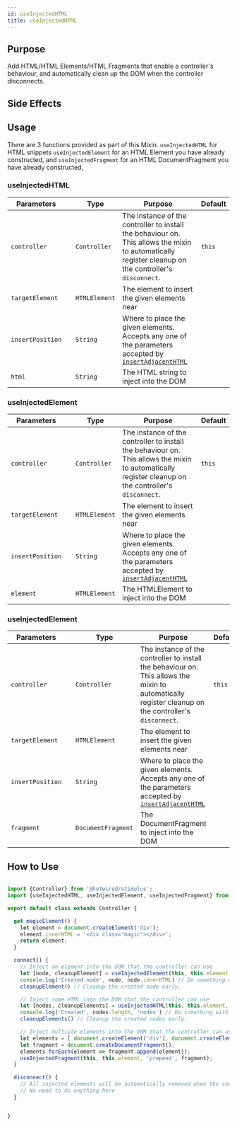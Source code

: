 ```yaml
---
id: useInjectedHTML
title: useInjectedHTML
---
```




## Purpose

Add HTML/HTML Elements/HTML Fragments that enable a controller's behaviour, and automatically clean up the
DOM when the controller disconnects.

## Side Effects
<NoSideEffects/>

## Usage

There are 3 functions provided as part of this Mixin.
`useInjectedHTML` for HTML snippets
`useInjectedElement` for an HTML Element you have already constructed,
and
`useInjectedFragment` for an HTML DocumentFragment you have already constructed,

### useInjectedHTML
| Parameters       |     | Type          | Purpose                                                                                                                                                                              | Default |
|------------------|-----|---------------|--------------------------------------------------------------------------------------------------------------------------------------------------------------------------------------|---------|
| `controller`     |     | `Controller`  | The instance of the controller to install the behaviour on. This allows the mixin to automatically register cleanup on the controller's `disconnect`.                                | `this`  |
| `targetElement`  |     | `HTMLElement` | The element to insert the given elements near                                                                                                                                        |         |
| `insertPosition` |     | `String`      | Where to place the given elements. Accepts any one of the parameters accepted by [`insertAdjacentHTML`](https://developer.mozilla.org/en-US/docs/Web/API/Element/insertAdjacentHTML) |         |
| `html`           |     | `String`      | The HTML string to inject into the DOM                                                                                                                                               |         |

### useInjectedElement
| Parameters       |     | Type          | Purpose                                                                                                                                                                              | Default |
|------------------|-----|---------------|--------------------------------------------------------------------------------------------------------------------------------------------------------------------------------------|---------|
| `controller`     |     | `Controller`  | The instance of the controller to install the behaviour on. This allows the mixin to automatically register cleanup on the controller's `disconnect`.                                | `this`  |
| `targetElement`  |     | `HTMLElement` | The element to insert the given elements near                                                                                                                                        |         |
| `insertPosition` |     | `String`      | Where to place the given elements. Accepts any one of the parameters accepted by [`insertAdjacentHTML`](https://developer.mozilla.org/en-US/docs/Web/API/Element/insertAdjacentHTML) |         |
| `element`        |     | `HTMLElement` | The HTMLElement to inject into the DOM                                                                                                                                               |         |

### useInjectedElement
| Parameters       |     | Type               | Purpose                                                                                                                                                                              | Default |
|------------------|-----|--------------------|--------------------------------------------------------------------------------------------------------------------------------------------------------------------------------------|---------|
| `controller`     |     | `Controller`       | The instance of the controller to install the behaviour on. This allows the mixin to automatically register cleanup on the controller's `disconnect`.                                | `this`  |
| `targetElement`  |     | `HTMLElement`      | The element to insert the given elements near                                                                                                                                        |         |
| `insertPosition` |     | `String`           | Where to place the given elements. Accepts any one of the parameters accepted by [`insertAdjacentHTML`](https://developer.mozilla.org/en-US/docs/Web/API/Element/insertAdjacentHTML) |         |
| `fragment`       |     | `DocumentFragment` | The DocumentFragment to inject into the DOM                                                                                                                                          |         |

## How to Use

```js

import {Controller} from '@hotwired/stimulus';
import {useInjectedHTML, useInjectedElement, useInjectedFragment} from 'stimulus-library';

export default class extends Controller {

  get magicElement() {
    let element = document.createElement('div');
    element.innerHTML = '<div class="magic"></div>';
    return element;
  }

  connect() {
    // Inject an element into the DOM that the controller can use
    let [node, cleanupElement] = useInjectedElement(this, this.element, 'prepend', this.magicElement)
    console.log('Created node', node, node.innerHTML) // Do something with the created node
    cleanupElement() // Cleanup the created node early.

    // Inject some HTML into the DOM that the controller can use
    let [nodes, cleanupElements] = useInjectedHTML(this, this.element, 'prepend', `<p>Hello World</p>`);
    console.log('Created', nodes.length, 'nodes') // Do something with the created nodes
    cleanupElements() // Cleanup the created nodes early.

    // Inject multiple elements into the DOM that the controller can use, using a DocumentFragment.
    let elements = [ document.createElement('div'), document.createElement('p'), document.createElement('span') ];
    let fragment = document.createDocumentFragment();
    elements.forEach(element => fragment.append(element));
    useInjectedFragment(this, this.element, 'prepend', fragment);
  }

  disconnect() {
    // All injected elements will be automatically removed when the controller is disconnected
    // No need to do anything here
  }


}

```
